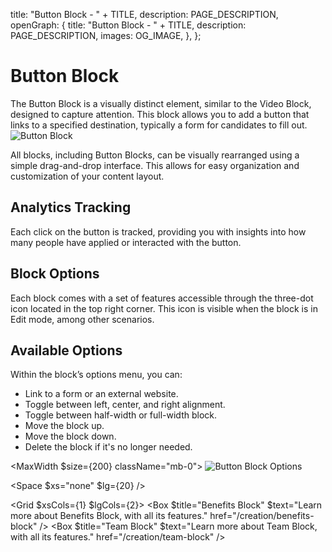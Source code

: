 
  title: "Button Block - " + TITLE,
  description: PAGE_DESCRIPTION,
  openGraph: {
    title: "Button Block - " + TITLE,
    description: PAGE_DESCRIPTION,
    images: OG_IMAGE,
  },
};

# Button Block 
The Button Block is a visually distinct element, similar to the Video Block, designed to capture attention. This block allows you to add a button that links to a specified destination, typically a form for candidates to fill out.
![Button Block](/9-button-block/button-block.jpg)

All blocks, including Button Blocks, can be visually rearranged using a simple drag-and-drop interface. This allows for easy organization and customization of your content layout.

<StyledDataDropdownButton>
  <Icon name="Move" />
</StyledDataDropdownButton>

## Analytics Tracking

Each click on the button is tracked, providing you with insights into how many people have applied or interacted with the button.

## Block Options

Each block comes with a set of features accessible through the three-dot icon located in the top right corner. This icon is visible when the block is in Edit mode, among other scenarios.

<StyledDataDropdownButton>
  <Icon name="EllipsisVertical" />
</StyledDataDropdownButton>

## Available Options

Within the block’s options menu, you can:

- Link to a form or an external website.
- Toggle between left, center, and right alignment.
- Toggle between half-width or full-width block.
- Move the block up.
- Move the block down.
- Delete the block if it's no longer needed.

<MaxWidth $size={200} className="mb-0">
![Button Block Options](/9-button-block/options.jpg)
</MaxWidth>

<Space $xs="none" $lg={20} />

<Grid $xsCols={1} $lgCols={2}>
  <Box $title="Benefits Block" $text="Learn more about Benefits Block, with all its features." href="/creation/benefits-block" />
  <Box $title="Team Block" $text="Learn more about Team Block, with all its features." href="/creation/team-block" />
</Grid>
